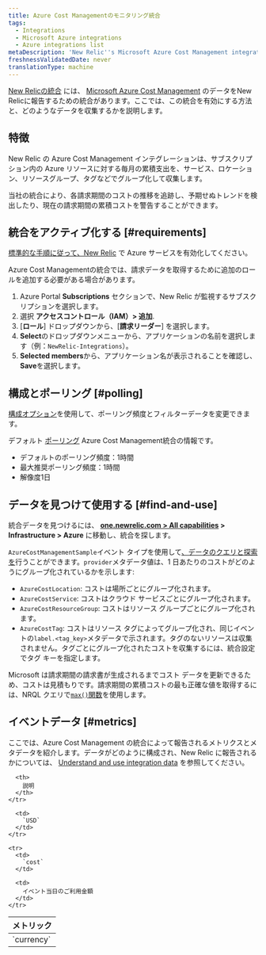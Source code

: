 ```yaml
---
title: Azure Cost Managementのモニタリング統合
tags:
  - Integrations
  - Microsoft Azure integrations
  - Azure integrations list
metaDescription: 'New Relic''s Microsoft Azure Cost Management integration: what data it reports and how to enable it.'
freshnessValidatedDate: never
translationType: machine
---
```


[New Relicの統合](/docs/infrastructure/integrations-getting-started/getting-started/introduction-infrastructure-integrations) には、 [Microsoft Azure Cost Management](https://docs.microsoft.com/en-us/azure/cost-management/) のデータをNew Relicに報告するための統合があります。ここでは、この統合を有効にする方法と、どのようなデータを収集するかを説明します。

## 特徴

New Relic の Azure Cost Management インテグレーションは、サブスクリプション内の Azure リソースに対する毎月の累積支出を、サービス、ロケーション、リソースグループ、タグなどでグループ化して収集します。

当社の統合により、各請求期間のコストの推移を追跡し、予期せぬトレンドを検出したり、現在の請求期間の累積コストを警告することができます。

## 統合をアクティブ化する [#requirements]

[標準的な手順に従って、New Relic](/docs/infrastructure/microsoft-azure-integrations/getting-started/activate-azure-integrations) で Azure サービスを有効化してください。

Azure Cost Managementの統合では、請求データを取得するために追加のロールを追加する必要がある場合があります。

1. Azure Portal **Subscriptions** セクションで、New Relic が監視するサブスクリプションを選択します。
2. 選択 **アクセスコントロール（IAM）> 追加**.
3. \[**ロール**] ドロップダウンから、\[**請求リーダー**] を選択します。
4. **Select**のドロップダウンメニューから、アプリケーションの名前を選択します（例：`NewRelic-Integrations`）。
5. **Selected members**から、アプリケーション名が表示されることを確認し、 **Save**を選択します。

## 構成とポーリング [#polling]

[構成オプション](/docs/integrations/new-relic-integrations/getting-started/configure-polling-frequency-data-collection-cloud-integrations)を使用して、ポーリング頻度とフィルターデータを変更できます。

デフォルト [ポーリング](/docs/infrastructure/microsoft-azure-integrations/azure-integrations-list/azure-polling-intervals-infrastructure-integrations) Azure Cost Management統合の情報です。

* デフォルトのポーリング頻度：1時間
* 最大推奨ポーリング頻度：1時間
* 解像度1日

## データを見つけて使用する [#find-and-use]

統合データを見つけるには、 **[one.newrelic.com > All capabilities](https://one.newrelic.com/all-capabilities) > Infrastructure > Azure** に移動し、統合を探します。

`AzureCostManagementSample`イベント タイプを使用して[、データのクエリと探索を](/docs/using-new-relic/data/understand-data/query-new-relic-data)行うことができます。`provider`メタデータ値は、1 日あたりのコストがどのようにグループ化されているかを示します:

* `AzureCostLocation`: コストは場所ごとにグループ化されます。
* `AzureCostService`: コストはクラウド サービスごとにグループ化されます。
* `AzureCostResourceGroup`: コストはリソース グループごとにグループ化されます。
* `AzureCostTag`: コストはリソース タグによってグループ化され、同じイベントの`label.<tag_key>`メタデータで示されます。タグのないリソースは収集されません。タグごとにグループ化されたコストを収集するには、統合設定でタグ キーを指定します。

Microsoft は請求期間の請求書が生成されるまでコスト データを更新できるため、コストは見積もりです。請求期間の累積コストの最も正確な値を取得するには、NRQL クエリで[`max()`関数](/docs/insights/nrql-new-relic-query-language/nrql-reference/nrql-syntax-components-functions#func-max)を使用します。

## イベントデータ [#metrics]

ここでは、Azure Cost Management の統合によって報告されるメトリクスとメタデータを紹介します。データがどのように構成され、New Relic に報告されるかについては、 [Understand and use integration data](/docs/infrastructure/integrations-getting-started/getting-started/understand-integration-data-data-types#metric) を参照してください。

<table>
  <thead>
    <tr>
      <th style={{ width: "290px" }}>
        メトリック
      </th>

      <th>
        説明
      </th>
    </tr>
  </thead>

  <tbody>
    <tr>
      <td>
        `currency`
      </td>

      <td>
        `USD`
      </td>
    </tr>

    <tr>
      <td>
        `cost`
      </td>

      <td>
        イベント当日のご利用金額
      </td>
    </tr>
  </tbody>
</table>